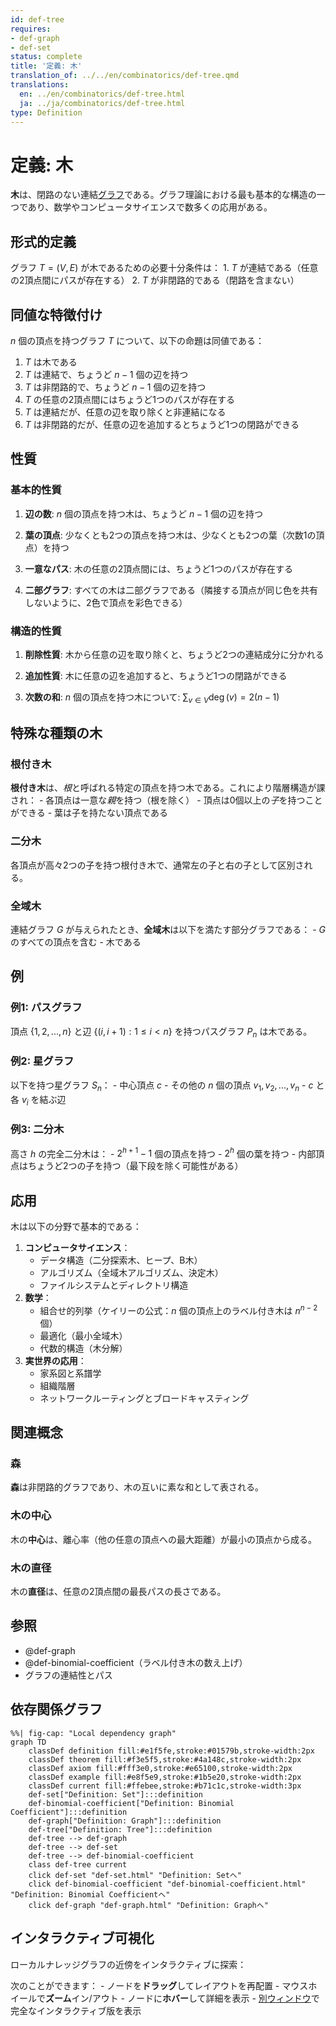 ```yaml
---
id: def-tree
requires:
- def-graph
- def-set
status: complete
title: '定義: 木'
translation_of: ../../en/combinatorics/def-tree.qmd
translations:
  en: ../en/combinatorics/def-tree.html
  ja: ../ja/combinatorics/def-tree.html
type: Definition
---
```


# 定義: 木 {#def-tree}

**木**は、閉路のない連結[グラフ](def-graph.qmd)である。グラフ理論における最も基本的な構造の一つであり、数学やコンピュータサイエンスで数多くの応用がある。

## 形式的定義

グラフ $T = (V, E)$ が木であるための必要十分条件は：
1. $T$ が連結である（任意の2頂点間にパスが存在する）
2. $T$ が非閉路的である（閉路を含まない）

## 同値な特徴付け

$n$ 個の頂点を持つグラフ $T$ について、以下の命題は同値である：

1. $T$ は木である
2. $T$ は連結で、ちょうど $n - 1$ 個の辺を持つ
3. $T$ は非閉路的で、ちょうど $n - 1$ 個の辺を持つ
4. $T$ の任意の2頂点間にはちょうど1つのパスが存在する
5. $T$ は連結だが、任意の辺を取り除くと非連結になる
6. $T$ は非閉路的だが、任意の辺を追加するとちょうど1つの閉路ができる

## 性質

### 基本的性質

1. **辺の数**: $n$ 個の頂点を持つ木は、ちょうど $n - 1$ 個の辺を持つ

2. **葉の頂点**: 少なくとも2つの頂点を持つ木は、少なくとも2つの葉（次数1の頂点）を持つ

3. **一意なパス**: 木の任意の2頂点間には、ちょうど1つのパスが存在する

4. **二部グラフ**: すべての木は二部グラフである（隣接する頂点が同じ色を共有しないように、2色で頂点を彩色できる）

### 構造的性質

1. **削除性質**: 木から任意の辺を取り除くと、ちょうど2つの連結成分に分かれる

2. **追加性質**: 木に任意の辺を追加すると、ちょうど1つの閉路ができる

3. **次数の和**: $n$ 個の頂点を持つ木について: $\sum_{v \in V} \deg(v) = 2(n - 1)$

## 特殊な種類の木

### 根付き木

**根付き木**は、*根*と呼ばれる特定の頂点を持つ木である。これにより階層構造が課され：
- 各頂点は一意な*親*を持つ（根を除く）
- 頂点は0個以上の*子*を持つことができる
- 葉は子を持たない頂点である

### 二分木

各頂点が高々2つの子を持つ根付き木で、通常左の子と右の子として区別される。

### 全域木

連結グラフ $G$ が与えられたとき、**全域木**は以下を満たす部分グラフである：
- $G$ のすべての頂点を含む
- 木である

## 例

### 例1: パスグラフ

頂点 $\{1, 2, ..., n\}$ と辺 $\{(i, i+1) : 1 \leq i < n\}$ を持つパスグラフ $P_n$ は木である。

### 例2: 星グラフ

以下を持つ星グラフ $S_n$：
- 中心頂点 $c$
- その他の $n$ 個の頂点 $v_1, v_2, ..., v_n$
- $c$ と各 $v_i$ を結ぶ辺

### 例3: 二分木

高さ $h$ の完全二分木は：
- $2^{h+1} - 1$ 個の頂点を持つ
- $2^h$ 個の葉を持つ
- 内部頂点はちょうど2つの子を持つ（最下段を除く可能性がある）

## 応用

木は以下の分野で基本的である：

1. **コンピュータサイエンス**：
   - データ構造（二分探索木、ヒープ、B木）
   - アルゴリズム（全域木アルゴリズム、決定木）
   - ファイルシステムとディレクトリ構造

2. **数学**：
   - 組合せ的列挙（ケイリーの公式：$n$ 個の頂点上のラベル付き木は $n^{n-2}$ 個）
   - 最適化（最小全域木）
   - 代数的構造（木分解）

3. **実世界の応用**：
   - 家系図と系譜学
   - 組織階層
   - ネットワークルーティングとブロードキャスティング

## 関連概念

### 森

**森**は非閉路的グラフであり、木の互いに素な和として表される。

### 木の中心

木の**中心**は、離心率（他の任意の頂点への最大距離）が最小の頂点から成る。

### 木の直径

木の**直径**は、任意の2頂点間の最長パスの長さである。

## 参照

- @def-graph
- @def-binomial-coefficient（ラベル付き木の数え上げ）
- グラフの連結性とパス

## 依存関係グラフ

```mermaid
%%| fig-cap: "Local dependency graph"
graph TD
    classDef definition fill:#e1f5fe,stroke:#01579b,stroke-width:2px
    classDef theorem fill:#f3e5f5,stroke:#4a148c,stroke-width:2px
    classDef axiom fill:#fff3e0,stroke:#e65100,stroke-width:2px
    classDef example fill:#e8f5e9,stroke:#1b5e20,stroke-width:2px
    classDef current fill:#ffebee,stroke:#b71c1c,stroke-width:3px
    def-set["Definition: Set"]:::definition
    def-binomial-coefficient["Definition: Binomial Coefficient"]:::definition
    def-graph["Definition: Graph"]:::definition
    def-tree["Definition: Tree"]:::definition
    def-tree --> def-graph
    def-tree --> def-set
    def-tree --> def-binomial-coefficient
    class def-tree current
    click def-set "def-set.html" "Definition: Setへ"
    click def-binomial-coefficient "def-binomial-coefficient.html" "Definition: Binomial Coefficientへ"
    click def-graph "def-graph.html" "Definition: Graphへ"
```

## インタラクティブ可視化

ローカルナレッジグラフの近傍をインタラクティブに探索：

::: {.graph-viz data-id="def-tree" data-width="700" data-height="500"}
:::

次のことができます：
- ノードを**ドラッグ**してレイアウトを再配置
- マウスホイールで**ズーム**イン/アウト
- ノードに**ホバー**して詳細を表示
- [別ウィンドウ](../../output/interactive/def-tree.html){target="_blank"}で完全なインタラクティブ版を表示
